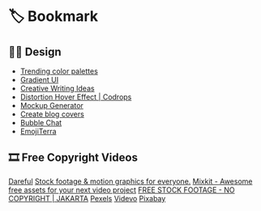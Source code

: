 # 🏷 Bookmark

## 🧑‍🎨 Design
- [Trending color palettes](https://coolors.co/palettes/trending)
- [Gradient UI](https://uigradients.com/#VisionsofGrandeur)
- [Creative Writing Ideas](https://www.descriptionari.com/)
- [Distortion Hover Effect | Codrops](https://tympanus.net/Development/DistortionHoverEffect/)
- [Mockup Generator](https://techsini.com/multi-mockup/index.php)
- [Create blog covers](https://coverview.vercel.app/)
- [Bubble Chat](https://chat-bubbles-fiq.vercel.app/)
- [EmojiTerra](https://emojiterra.com/)

## 🎞️ Free Copyright Videos
[Dareful](https://dareful.com/)
[Stock footage & motion graphics for everyone.](https://www.videezy.com/)
[Mixkit - Awesome free assets for your next video project](https://mixkit.co/)
[FREE STOCK FOOTAGE - NO COPYRIGHT | JAKARTA](https://youtu.be/NhGn0QRNXX0)
[Pexels](https://www.pexels.com/id-id/)
[Videvo](https://www.videvo.net/)
[Pixabay](https://pixabay.com/)
